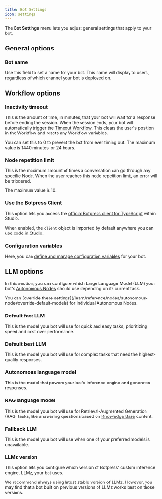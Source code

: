 ```yaml
---
title: Bot Settings
icon: settings
---
```


The **<Icon icon="settings"/> Bot Settings** menu lets you adjust general settings that apply to your bot.

## General options

### Bot name

Use this field to set a name for your bot. This name will display to users, regardless of which channel your bot is deployed on.

## Workflow options

### Inactivity timeout

This is the amount of time, in minutes, that your bot will wait for a response before ending the session. When the session ends, your bot will automatically trigger the [Timeout Workflow](/learn/reference/workflows#timeout). This clears the user's position in the Workflow and resets any Workflow variables.

You can set this to 0 to prevent the bot from ever timing out. The maximum value is 1440 minutes, or 24 hours.

### Node repetition limit

This is the maximum amount of times a conversation can go through any specific Node. When the user reaches this node repetition limit, an error will be triggered.

The maximum value is 10.

### Use the Botpress Client

This option lets you access the [official Botpress client for TypeScript](https://www.npmjs.com/package/@botpress/client) within Studio.

When enabled, the `client` object is imported by default anywhere you can [use code in Studio](/learn/guides/advanced/use-code.).

### Configuration variables

Here, you can [define and manage configuration variables](/learn/reference/variables/scopes/configuration) for your bot.

## LLM options

In this section, you can configure which Large Language Model (LLM) your bot's [Autonomous Nodes](/learn/reference/nodes/autonomous-node) should use depending on its current task.

<Tip>
  You can [override these settings](/learn/reference/nodes/autonomous-node#override-default-models) for individual Autonomous Nodes.
</Tip>

### Default fast LLM

This is the model your bot will use for quick and easy tasks, prioritizing speed and cost over performance.

### Default best LLM

This is the model your bot will use for complex tasks that need the highest-quality responses.

### Autonomous language model

This is the model that powers your bot's inference engine and generates responses.

### RAG language model

This is the model your bot will use for Retrieval-Augmented Generation (RAG) tasks, like answering questions based on [Knowledge Base](/learn/reference/knowledge-base/introduction) content.

### Fallback LLM

This is the model your bot will use when one of your preferred models is unavailable.

### LLMz version

This option lets you configure which version of Botpress' custom inference engine, LLMz, your bot uses.

<Warning>
We recommend always using latest stable version of LLMz. However, you may find that a bot built on previous versions of LLMz works best on those versions.
</Warning>
